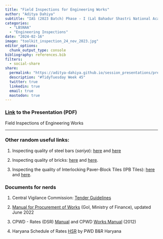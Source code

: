 ```yaml
---
title: "Field Inspections for Engineering Works"
author: "Aditya Dahiya"
subtitle: "IAS (2023 Batch) Phase - I (Lal Bahadur Shastri National Academy of Administration)"
categories:
  - "LBSNAA"
  - "Engineering Inspections"
date: "2024-02-16"
image: "toolkit_inspection_24_nov_2023.jpg"
editor_options: 
  chunk_output_type: console
bibliography: references.bib
filters:
  - social-share
share:
  permalink: "https://aditya-dahiya.github.io/session_presentations/presentations/inspections_16_feb_2024.html"
  description: "#TidyTuesday Week 45"
  twitter: true
  linkedin: true
  email: true
  mastodon: true
---
```


### [Link](https://github.com/Aditya-Dahiya/projects_presentations/blob/main/presentations/presentation_with_poll_lbsnaa_dr_aditya_dahiya_ias_ss_gad_nov_2023.pdf "Link to Presentation (in PDF format)") to the Presentation (PDF)

Field Inspections of Engineering Works

------------------------------------------------------------------------

### Other random useful links:

1.  Inspecting quality of steel bars (*sariya*): [here](https://www.youtube.com/watch?app=desktop&v=0d5PPWIWkQM) and [here](https://www.youtube.com/watch?v=j2ZmwZYdbz8)

2.  Inspecting quality of bricks: [here](https://www.youtube.com/watch?v=Tmk-IkyzJtA) and [here](https://www.youtube.com/watch?v=2jvttJzxWzw).

3.  Inspecting the quality of Interlocking Paver-Block Tiles (IPB Tiles): [here](https://www.youtube.com/watch?v=d6N3PlmqOWc) and [here](https://www.youtube.com/watch?v=JkccUoUB8zU).

### Documents for nerds

1.  Central Vigilance Commission: [Tender Guidelines](https://www.cvcunicurves.com/guidelines/tender-guidelines)

2.  [Manual for Procurement of Works](https://www.cvcunicurves.com/_files/ugd/dd9818_a10fa5bbfb2c4a5fb543525b89021a7b.pdf) (GoI, Ministry of Finance), updated June 2022

3.  CPWD - Rates (DSR) [Manual](https://cpwd.gov.in/Publication/CPWD_DAR_Vol_I_14092023-Civil.pdf) and CPWD [Works Manual](https://cpwd.gov.in/Publication/worksmanual2012.PDF) (2012)

4.  Haryana Schedule of Rates [HSR](https://works.haryana.gov.in/downloads.aspx) by PWD B&R Haryana
